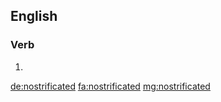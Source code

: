 ==English==

===Verb===
{{head|en|verb form}}

# {{en-past of|nostrificate}}

[[de:nostrificated]]
[[fa:nostrificated]]
[[mg:nostrificated]]